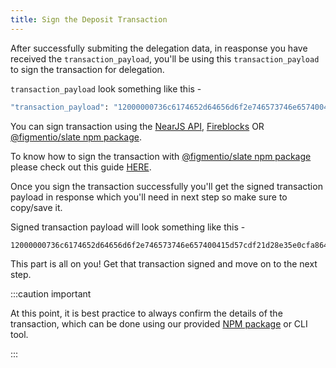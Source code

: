 ```yaml
---
title: Sign the Deposit Transaction
---
```


After successfully submiting the delegation data, in reasponse you have received the `transaction_payload`, you'll be using this `transaction_payload` to sign the transaction for delegation.

`transaction_payload` look something like this -

```bash
"transaction_payload": "12000000736c6174652d64656d6f2e746573746e657400415d57cdf21d28e35e0cfa864e895c18b4bc6a711642d38eb6762af81ec1cf3904cc1038fc5700001600000030316e6f64652e706f6f6c2e663836333937332e6d309ab9d36f31580c94fcf7eace07f4a286a6f69cdd3caef0efed5d78930df546880100000002110000006465706f7369745f616e645f7374616b65020000007b7d00e057eb481b0000000000b9340332b7f4ad140000000000"
```

You can sign transaction using the [NearJS API](https://docs.near.org/integrator/create-transactions#create-sign--send-transaction), [Fireblocks](/guides/staking-api/fireblocks-signing-transactions) OR [@figmentio/slate npm package](https://www.npmjs.com/package/@figmentio/slate).

To know how to sign the transaction with [@figmentio/slate npm package](https://www.npmjs.com/package/@figmentio/slate) please check out this guide [HERE](/guides).

Once you sign the transaction successfully you'll get the signed transaction payload in response which you'll need in next step so make sure to copy/save it.

Signed transaction payload will look something like this -

```bash
12000000736c6174652d64656d6f2e746573746e657400415d57cdf21d28e35e0cfa864e895c18b4bc6a711642d38eb6762af81ec1cf3904cc1038fc5700001600000030316e6f64652e706f6f6c2e663836333937332e6d309ab9d36f31580c94fcf7eace07f4a286a6f69cdd3caef0efed5d78930df546880100000002110000006465706f7369745f616e645f7374616b65020000007b7d00e057eb481b0000000000b9340332b7f4ad14000000000000cd7538bc1db22a72cbaa19f54e9df00b9444863c74eefd5897d2ebbb7a52e7f8042d675c09d40684b7f7dd17feb73ecd09f6ae08c33e7f82450b438694f5430e
```

This part is all on you! Get that transaction signed and move on to the next step.

:::caution important

At this point, it is best practice to always confirm the details of the transaction, which can be done using our provided [NPM package](https://www.npmjs.com/package/@figmentio/slate) or CLI tool.

:::

